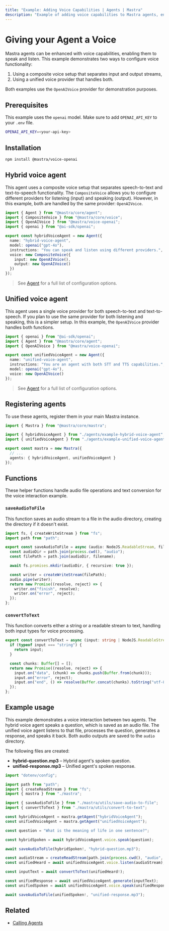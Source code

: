 ```yaml
---
title: "Example: Adding Voice Capabilities | Agents | Mastra"
description: "Example of adding voice capabilities to Mastra agents, enabling them to speak and listen using different voice providers."
---
```



# Giving your Agent a Voice

Mastra agents can be enhanced with voice capabilities, enabling them to speak and listen. This example demonstrates two ways to configure voice functionality:

1. Using a composite voice setup that separates input and output streams,
2. Using a unified voice provider that handles both.

Both examples use the `OpenAIVoice` provider for demonstration purposes.

## Prerequisites

This example uses the `openai` model. Make sure to add `OPENAI_API_KEY` to your `.env` file.

```bash filename=".env" copy
OPENAI_API_KEY=<your-api-key>
```

## Installation

```bash
npm install @mastra/voice-openai
```

## Hybrid voice agent

This agent uses a composite voice setup that separates speech-to-text and text-to-speech functionality. The `CompositeVoice` allows you to configure different providers for listening (input) and speaking (output). However, in this example, both are handled by the same provider: `OpenAIVoice`.

```typescript filename="src/mastra/agents/example-hybrid-voice-agent.ts" showLineNumbers copy
import { Agent } from "@mastra/core/agent";
import { CompositeVoice } from "@mastra/core/voice";
import { OpenAIVoice } from "@mastra/voice-openai";
import { openai } from "@ai-sdk/openai";

export const hybridVoiceAgent = new Agent({
  name: "hybrid-voice-agent",
  model: openai("gpt-4o"),
  instructions: "You can speak and listen using different providers.",
  voice: new CompositeVoice({
    input: new OpenAIVoice(),
    output: new OpenAIVoice()
  })
});
```

> See [Agent](../../reference/agents/agent.mdx) for a full list of configuration options.

## Unified voice agent

This agent uses a single voice provider for both speech-to-text and text-to-speech. If you plan to use the same provider for both listening and speaking, this is a simpler setup. In this example, the `OpenAIVoice` provider handles both functions.

```typescript filename="src/mastra/agents/example-unified-voice-agent.ts" showLineNumbers copy
import { openai } from "@ai-sdk/openai";
import { Agent } from "@mastra/core/agent";
import { OpenAIVoice } from "@mastra/voice-openai";

export const unifiedVoiceAgent = new Agent({
  name: "unified-voice-agent",
  instructions: "You are an agent with both STT and TTS capabilities.",
  model: openai("gpt-4o"),
  voice: new OpenAIVoice()
});
```

> See [Agent](../../reference/agents/agent.mdx) for a full list of configuration options.

## Registering agents

To use these agents, register them in your main Mastra instance.

```typescript filename="src/mastra/index.ts" showLineNumbers copy
import { Mastra } from "@mastra/core/mastra";

import { hybridVoiceAgent } from "./agents/example-hybrid-voice-agent";
import { unifiedVoiceAgent } from "./agents/example-unified-voice-agent";

export const mastra = new Mastra({
  // ...
  agents: { hybridVoiceAgent, unifiedVoiceAgent }
});
```
## Functions

These helper functions handle audio file operations and text conversion for the voice interaction example.

### `saveAudioToFile`

This function saves an audio stream to a file in the audio directory, creating the directory if it doesn't exist.

```typescript filename="src/mastra/utils/save-audio-to-file.ts" showLineNumbers copy
import fs, { createWriteStream } from "fs";
import path from "path";

export const saveAudioToFile = async (audio: NodeJS.ReadableStream, filename: string): Promise<void> => {
  const audioDir = path.join(process.cwd(), "audio");
  const filePath = path.join(audioDir, filename);

  await fs.promises.mkdir(audioDir, { recursive: true });

  const writer = createWriteStream(filePath);
  audio.pipe(writer);
  return new Promise((resolve, reject) => {
    writer.on("finish", resolve);
    writer.on("error", reject);
  });
};
```

### `convertToText`

This function converts either a string or a readable stream to text, handling both input types for voice processing.

```typescript filename="src/mastra/utils/convert-to-text.ts" showLineNumbers copy
export const convertToText = async (input: string | NodeJS.ReadableStream): Promise<string> => {
  if (typeof input === "string") {
    return input;
  }

  const chunks: Buffer[] = [];
  return new Promise((resolve, reject) => {
    input.on("data", (chunk) => chunks.push(Buffer.from(chunk)));
    input.on("error", reject);
    input.on("end", () => resolve(Buffer.concat(chunks).toString("utf-8")));
  });
};

```

## Example usage

This example demonstrates a voice interaction between two agents. The hybrid voice agent speaks a question, which is saved as an audio file. The unified voice agent listens to that file, processes the question, generates a response, and speaks it back. Both audio outputs are saved to the `audio` directory.

The following files are created:

- **hybrid-question.mp3** – Hybrid agent's spoken question.
- **unified-response.mp3** – Unified agent's spoken response.

```typescript filename="src/test-voice-agents.ts" showLineNumbers copy
import "dotenv/config";

import path from "path";
import { createReadStream } from "fs";
import { mastra } from "./mastra";

import { saveAudioToFile } from "./mastra/utils/save-audio-to-file";
import { convertToText } from "./mastra/utils/convert-to-text";

const hybridVoiceAgent = mastra.getAgent("hybridVoiceAgent");
const unifiedVoiceAgent = mastra.getAgent("unifiedVoiceAgent");

const question = "What is the meaning of life in one sentence?";

const hybridSpoken = await hybridVoiceAgent.voice.speak(question);

await saveAudioToFile(hybridSpoken!, "hybrid-question.mp3");

const audioStream = createReadStream(path.join(process.cwd(), "audio", "hybrid-question.mp3"));
const unifiedHeard = await unifiedVoiceAgent.voice.listen(audioStream);

const inputText = await convertToText(unifiedHeard!);

const unifiedResponse = await unifiedVoiceAgent.generate(inputText);
const unifiedSpoken = await unifiedVoiceAgent.voice.speak(unifiedResponse.text);

await saveAudioToFile(unifiedSpoken!, "unified-response.mp3");
```

<GithubLink
  outdated={true}
  marginTop='mt-16'
  link="https://github.com/mastra-ai/mastra/blob/main/examples/basics/agents/voice-capabilities"
/>

## Related

- [Calling Agents](./calling-agents.mdx#from-the-command-line)

